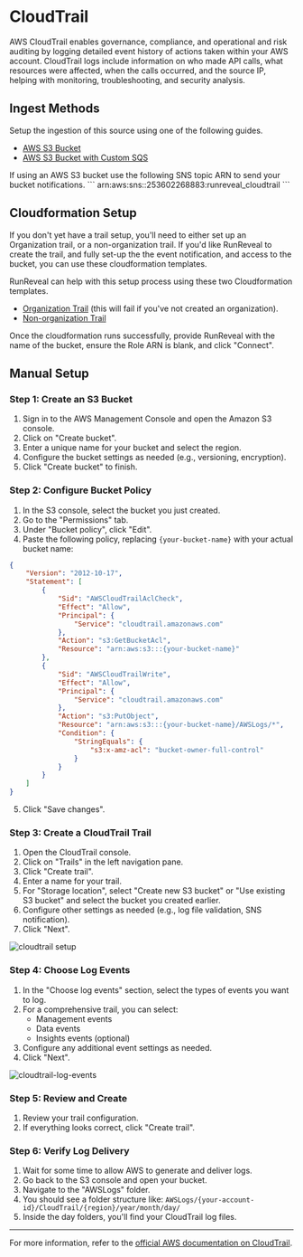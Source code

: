 
# CloudTrail

 AWS CloudTrail enables governance, compliance, and operational and risk auditing by logging detailed event history of actions taken within your AWS account. 
 CloudTrail logs include information on who made API calls, 
 what resources were affected, when the calls occurred, and the source IP, helping with monitoring, troubleshooting, and security analysis.

## Ingest Methods

Setup the ingestion of this source using one of the following guides.

- [AWS S3 Bucket](/sources/object-storage/s3)
- [AWS S3 Bucket with Custom SQS](/sources/object-storage/external-s3)

<Callout type='info'>
If using an AWS S3 bucket use the following SNS topic ARN to send your bucket notifications.
```
arn:aws:sns:<REGION>:253602268883:runreveal_cloudtrail
```
</Callout>

## Cloudformation Setup
If you don't yet have a trail setup, you'll need to either set up an Organization trail, or a non-organization trail. If you'd like RunReveal to create the trail, and fully set-up the the event notification, and access to the bucket, you can use these cloudformation templates.

RunReveal can help with this setup process using these two Cloudformation templates.
- [Organization Trail](https://us-east-2.console.aws.amazon.com/cloudformation/home?region=us-east-2#/stacks/create?templateURL=https://runreveal-public-assets.s3.us-east-2.amazonaws.com/runreveal-cloudformation.yml&stackName=RunRevealSetup) (this will fail if you've not created an organization).
- [Non-organization Trail](https://us-east-2.console.aws.amazon.com/cloudformation/home?region=us-east-2#/stacks/create?templateURL=https://runreveal-public-assets.s3.us-east-2.amazonaws.com/runreveal-cloudformation-noorg.yml&stackName=RunRevealSetupNoOrgs)

Once the cloudformation runs successfully, provide RunReveal with the name of the bucket, ensure the Role ARN is blank, and click "Connect".


## Manual Setup
### Step 1: Create an S3 Bucket

1. Sign in to the AWS Management Console and open the Amazon S3 console.
2. Click on "Create bucket".
3. Enter a unique name for your bucket and select the region.
4. Configure the bucket settings as needed (e.g., versioning, encryption).
5. Click "Create bucket" to finish.

### Step 2: Configure Bucket Policy

1. In the S3 console, select the bucket you just created.
2. Go to the "Permissions" tab.
3. Under "Bucket policy", click "Edit".
4. Paste the following policy, replacing `{your-bucket-name}` with your actual bucket name:

```json
{
    "Version": "2012-10-17",
    "Statement": [
        {
            "Sid": "AWSCloudTrailAclCheck",
            "Effect": "Allow",
            "Principal": {
                "Service": "cloudtrail.amazonaws.com"
            },
            "Action": "s3:GetBucketAcl",
            "Resource": "arn:aws:s3:::{your-bucket-name}"
        },
        {
            "Sid": "AWSCloudTrailWrite",
            "Effect": "Allow",
            "Principal": {
                "Service": "cloudtrail.amazonaws.com"
            },
            "Action": "s3:PutObject",
            "Resource": "arn:aws:s3:::{your-bucket-name}/AWSLogs/*",
            "Condition": {
                "StringEquals": {
                    "s3:x-amz-acl": "bucket-owner-full-control"
                }
            }
        }
    ]
}
```

5. Click "Save changes".

### Step 3: Create a CloudTrail Trail

1. Open the CloudTrail console.
2. Click on "Trails" in the left navigation pane.
3. Click "Create trail".
4. Enter a name for your trail.
5. For "Storage location", select "Create new S3 bucket" or "Use existing S3 bucket" and select the bucket you created earlier.
6. Configure other settings as needed (e.g., log file validation, SNS notification).
7. Click "Next".

![cloudtrail setup](/cloudtrail-setup.png)

### Step 4: Choose Log Events

1. In the "Choose log events" section, select the types of events you want to log.
2. For a comprehensive trail, you can select:
   - Management events
   - Data events
   - Insights events (optional)
3. Configure any additional event settings as needed.
4. Click "Next".

![cloudtrail-log-events](/cloudtrail-log-events.png)

### Step 5: Review and Create

1. Review your trail configuration.
2. If everything looks correct, click "Create trail".

### Step 6: Verify Log Delivery

1. Wait for some time to allow AWS to generate and deliver logs.
2. Go back to the S3 console and open your bucket.
3. Navigate to the "AWSLogs" folder.
4. You should see a folder structure like: `AWSLogs/{your-account-id}/CloudTrail/{region}/year/month/day/`
5. Inside the day folders, you'll find your CloudTrail log files.

---

For more information, refer to the [official AWS documentation on CloudTrail](https://docs.aws.amazon.com/awscloudtrail/latest/userguide/cloudtrail-user-guide.html).